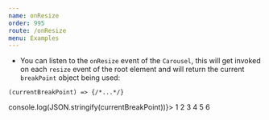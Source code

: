 ```yaml
---
name: onResize
order: 995
route: /onResize
menu: Examples
---
```




- You can listen to the `onResize` event of the `Carousel`, this will get invoked on each `resize` event of the root element and will return the current `breakPoint` object being used: 

```
(currentBreakPoint) => {/*...*/}
```

<Playground >
    <Carousel breakPoints={breakPoints} onResize={currentBreakPoint => console.log(JSON.stringify(currentBreakPoint))}>
    <Item>1</Item>
    <Item>2</Item>
    <Item>3</Item>
    <Item>4</Item>
    <Item>5</Item>
    <Item>6</Item>
    </Carousel>
</Playground>
